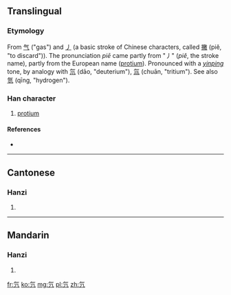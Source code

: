 ==Translingual==

===Etymology===
From [[气]] ("gas") and [[丿]] (a basic stroke of Chinese characters, called [[撇]] (piě, "to discard")). The pronunciation ''piē'' came partly from "丿" (''piě'', the stroke name), partly from the European name ([[protium]]). Pronounced with a ''[[阴平|yinping]]'' tone, by analogy with [[氘]] (dāo, "deuterium"), [[氚]] (chuān, "tritium"). See also [[氫]] (qīng, "hydrogen").

===Han character===
{{Han char|rn=84|rad=气|as=01|sn=5|four=8021<sub>7</sub>|canj=人弓中 (ONL)}}
#[[protium]]

====References====
* {{Han ref|kx=0599.031|hdz=32010.020|uh=6C15|ud=27669|bh=C97E|bd=51582}}

----

==Cantonese==

===Hanzi===
{{yue-hanzi|jyut=|y=[[pit3]]}}

# {{defn|lang=yue|sort=气01}}

----

==Mandarin==

===Hanzi===
{{cmn-hanzi|pin=[[piē]] ([[pie1]])|wg=[[p'ieh1|p'ieh<sup>1</sup>]]}}

# {{defn|lang=cmn|sort=气01}}

[[fr:氕]]
[[ko:氕]]
[[mg:氕]]
[[pl:氕]]
[[zh:氕]]